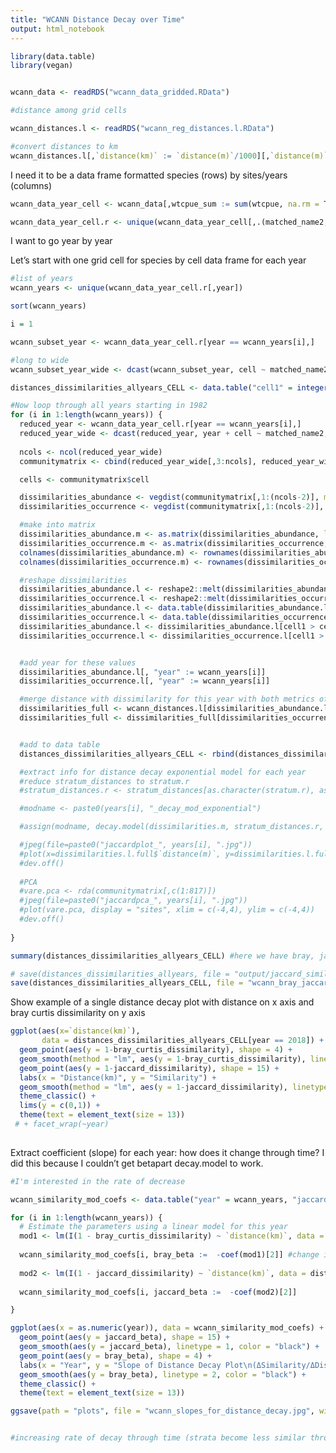 ```yaml
---
title: "WCANN Distance Decay over Time"
output: html_notebook
---
```


```r
library(data.table)
library(vegan)


wcann_data <- readRDS("wcann_data_gridded.RData")

#distance among grid cells

wcann_distances.l <- readRDS("wcann_reg_distances.l.RData")

#convert distances to km
wcann_distances.l[,`distance(km)` := `distance(m)`/1000][,`distance(m)` := NULL]
```

I need it to be a data frame formatted species (rows) by sites/years (columns)

```r
wcann_data_year_cell <- wcann_data[,wtcpue_sum := sum(wtcpue, na.rm = T), .(matched_name2, cell, year)]

wcann_data_year_cell.r <- unique(wcann_data_year_cell[,.(matched_name2, cell, year, wtcpue_sum)])
```

I want to go year by year

Let's start with one grid cell for species by cell data frame for each year

```r

#list of years 
wcann_years <- unique(wcann_data_year_cell.r[,year])

sort(wcann_years)

i = 1

wcann_subset_year <- wcann_data_year_cell.r[year == wcann_years[i],]

#long to wide
wcann_subset_year_wide <- dcast(wcann_subset_year, cell ~ matched_name2, value.var = "wtcpue_sum", fill = 0)

```


```r
distances_dissimilarities_allyears_CELL <- data.table("cell1" = integer(), "cell2" = integer(), "distance(km)" = numeric(),"bray_curtis_dissimilarity" = numeric(), year = integer(), "jaccard_dissimilarity" = numeric())

#Now loop through all years starting in 1982
for (i in 1:length(wcann_years)) {
  reduced_year <- wcann_data_year_cell.r[year == wcann_years[i],]
  reduced_year_wide <- dcast(reduced_year, year + cell ~ matched_name2, value.var = "wtcpue_sum", fill = 0) #long to wide data for community matrix, column names are cell then species
  
  ncols <- ncol(reduced_year_wide)
  communitymatrix <- cbind(reduced_year_wide[,3:ncols], reduced_year_wide[,1:2]) #community matrix with year and cell on far right

  cells <- communitymatrix$cell

  dissimilarities_abundance <- vegdist(communitymatrix[,1:(ncols-2)], method = "bray", binary = F) #dissimilarity 
  dissimilarities_occurrence <- vegdist(communitymatrix[,1:(ncols-2)], method = "jaccard", binary = T)

  #make into matrix
  dissimilarities_abundance.m <- as.matrix(dissimilarities_abundance, labels=TRUE)
  dissimilarities_occurrence.m <- as.matrix(dissimilarities_occurrence, labels=TRUE)
  colnames(dissimilarities_abundance.m) <- rownames(dissimilarities_abundance.m) <- cells
  colnames(dissimilarities_occurrence.m) <- rownames(dissimilarities_occurrence.m) <- cells

  #reshape dissimilarities
  dissimilarities_abundance.l <- reshape2::melt(dissimilarities_abundance.m, varnames = c("cell1", "cell2"), value.name = "bray_curtis_dissimilarity")
  dissimilarities_occurrence.l <- reshape2::melt(dissimilarities_occurrence.m, varnames = c("cell1", "cell2"), value.name = "jaccard_dissimilarity")
  dissimilarities_abundance.l <- data.table(dissimilarities_abundance.l) #and then to data table
  dissimilarities_occurrence.l <- data.table(dissimilarities_occurrence.l)
  dissimilarities_abundance.l <- dissimilarities_abundance.l[cell1 > cell2,] # to get rid of repetitions and self-comparisons
  dissimilarities_occurrence.l <- dissimilarities_occurrence.l[cell1 > cell2,]


  #add year for these values
  dissimilarities_abundance.l[, "year" := wcann_years[i]]
  dissimilarities_occurrence.l[, "year" := wcann_years[i]]

  #merge distance with dissimilarity for this year with both metrics of dissimilarity
  dissimilarities_full <- wcann_distances.l[dissimilarities_abundance.l, on = c("cell1", "cell2")]
  dissimilarities_full <- dissimilarities_full[dissimilarities_occurrence.l, on = c("cell1", "cell2", "year")]


  #add to data table
  distances_dissimilarities_allyears_CELL <- rbind(distances_dissimilarities_allyears_CELL, dissimilarities_full)

  #extract info for distance decay exponential model for each year
  #reduce stratum_distances to stratum.r
  #stratum_distances.r <- stratum_distances[as.character(stratum.r), as.character(stratum.r)]

  #modname <- paste0(years[i], "_decay_mod_exponential")

  #assign(modname, decay.model(dissimilarities.m, stratum_distances.r, model.type = "exponential", y.type = "dissimilarities", perm = 100))

  #jpeg(file=paste0("jaccardplot_", years[i], ".jpg"))
  #plot(x=dissimilarities.l.full$`distance(m)`, y=dissimilarities.l.full$jaccard_dissimilarity, xlab = "Distance(m)", #ylab="Jaccard dissimilarity", ylim = c(0:1), pch = 19)
  #dev.off()
 
  #PCA
  #vare.pca <- rda(communitymatrix[,c(1:817)])
  #jpeg(file=paste0("jaccardpca_", years[i], ".jpg"))
  #plot(vare.pca, display = "sites", xlim = c(-4,4), ylim = c(-4,4))
  #dev.off()
  
}

summary(distances_dissimilarities_allyears_CELL) #here we have bray, jaccard and geographic distance

# save(distances_dissimilarities_allyears, file = "output/jaccard_similarities_distances_4reg.Rdata") # from an earlier file
save(distances_dissimilarities_allyears_CELL, file = "wcann_bray_jaccard_similarities_distances_cell.Rdata")

```

Show example of a single distance decay plot with distance on x axis and bray curtis dissimilarity on y axis
```r
ggplot(aes(x=`distance(km)`), 
       data = distances_dissimilarities_allyears_CELL[year == 2018]) + 
  geom_point(aes(y = 1-bray_curtis_dissimilarity), shape = 4) +
  geom_smooth(method = "lm", aes(y = 1-bray_curtis_dissimilarity), linetype = 2, color = "black") +
  geom_point(aes(y = 1-jaccard_dissimilarity), shape = 15) +
  labs(x = "Distance(km)", y = "Similarity") +
  geom_smooth(method = "lm", aes(y = 1-jaccard_dissimilarity), linetype = 1, color = "black") +
  theme_classic() +
  lims(y = c(0,1)) +
  theme(text = element_text(size = 13))
 # + facet_wrap(~year)
  
```


Extract coefficient (slope) for each year: how does it change through time? I did this because I couldn't get betapart decay.model to work.
```r
#I'm interested in the rate of decrease

wcann_similarity_mod_coefs <- data.table("year" = wcann_years, "jaccard_beta" = 0, "bray_beta" = 0)

for (i in 1:length(wcann_years)) {
  # Estimate the parameters using a linear model for this year
  mod1 <- lm(I(1 - bray_curtis_dissimilarity) ~ `distance(km)`, data = distances_dissimilarities_allyears_CELL[year == wcann_years[i],])  # I() allows - to be used arithmetically, here we get similarity versus distance models
  
  wcann_similarity_mod_coefs[i, bray_beta :=  -coef(mod1)[2]] #change in similarity for change in distance
  
  mod2 <- lm(I(1 - jaccard_dissimilarity) ~ `distance(km)`, data = distances_dissimilarities_allyears_CELL[year == wcann_years[i],])
  
  wcann_similarity_mod_coefs[i, jaccard_beta :=  -coef(mod2)[2]]

}

ggplot(aes(x = as.numeric(year)), data = wcann_similarity_mod_coefs) +
  geom_point(aes(y = jaccard_beta), shape = 15) +
  geom_smooth(aes(y = jaccard_beta), linetype = 1, color = "black") +
  geom_point(aes(y = bray_beta), shape = 4) +
  labs(x = "Year", y = "Slope of Distance Decay Plot\n(ΔSimilarity/ΔDistance (km))") +
  geom_smooth(aes(y = bray_beta), linetype = 2, color = "black") +
  theme_classic() +
  theme(text = element_text(size = 13))

ggsave(path = "plots", file = "wcann_slopes_for_distance_decay.jpg", width = 6, height = 4, unit = "in")


#increasing rate of decay through time (strata become less similar through time)

```